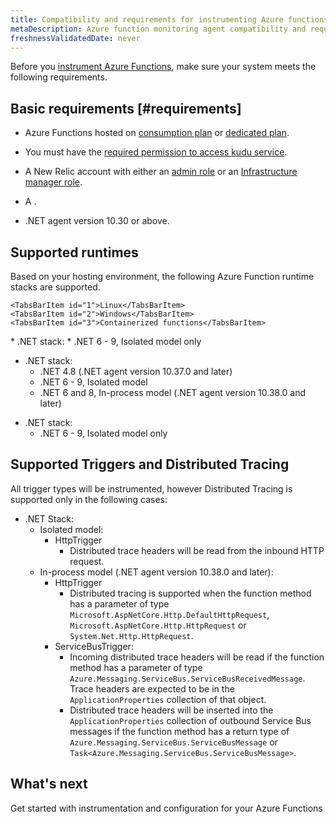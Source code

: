 ```yaml
---
title: Compatibility and requirements for instrumenting Azure functions 
metaDescription: Azure function monitoring agent compatibility and requirements.
freshnessValidatedDate: never
---
```


Before you [instrument Azure Functions](/docs/serverless-function-monitoring/aws-lambda-monitoring/instrument-lambda-function/configure-serverless-aws-monitoring), make sure your system meets the following requirements.

## Basic requirements [#requirements]


* Azure Functions hosted on [consumption plan](https://learn.microsoft.com/en-us/azure/azure-functions/consumption-plan) or [dedicated plan](https://learn.microsoft.com/en-us/azure/azure-functions/dedicated-plan).

* You must have the [required permission to access kudu service](https://learn.microsoft.com/en-us/azure/app-service/resources-kudu#access-kudu-for-your-app). 

* A New Relic account with either an [admin role](/docs/accounts/original-accounts-billing/original-users-roles/users-roles-original-user-model/#roles) or an [Infrastructure manager role](/docs/accounts/original-accounts-billing/original-users-roles/users-roles-original-user-model#add-on).

* A <InlinePopover type="userKey" />.

* .NET agent version 10.30 or above.

## Supported runtimes

Based on your hosting environment, the following Azure Function runtime stacks are supported.

<Tabs>
  <TabsBar>

    <TabsBarItem id="1">Linux</TabsBarItem>
    <TabsBarItem id="2">Windows</TabsBarItem>
    <TabsBarItem id="3">Containerized functions</TabsBarItem>

  </TabsBar>
  <TabsPages>
  

<TabsPageItem id="1">
* .NET stack: 
  * .NET 6 - 9, Isolated model only

</TabsPageItem>


<TabsPageItem id="2">

* .NET stack: 
  * .NET 4.8 (.NET agent version 10.37.0 and later)
  * .NET 6 - 9, Isolated model
  * .NET 6 and 8, In-process model (.NET agent version 10.38.0 and later)

</TabsPageItem>

<TabsPageItem id="3">

* .NET stack: 
  * .NET 6 - 9, Isolated model only

</TabsPageItem>

</TabsPages>

</Tabs>

## Supported Triggers and Distributed Tracing

All trigger types will be instrumented, however Distributed Tracing is supported only in the following cases:

* .NET Stack:
  * Isolated model:
    * HttpTrigger 
      * Distributed trace headers will be read from the inbound HTTP request.
  * In-process model (.NET agent version 10.38.0 and later): 
    * HttpTrigger
      * Distributed tracing is supported when the function method has a parameter of type `Microsoft.AspNetCore.Http.DefaultHttpRequest`, `Microsoft.AspNetCore.Http.HttpRequest` or `System.Net.Http.HttpRequest`.
    * ServiceBusTrigger:
      * Incoming distributed trace headers will be read if the function method has a parameter of type `Azure.Messaging.ServiceBus.ServiceBusReceivedMessage`. Trace headers are expected to be in the `ApplicationProperties` collection of that object.
      * Distributed trace headers will be inserted into the `ApplicationProperties` collection of outbound Service Bus messages if the function method has a return type of `Azure.Messaging.ServiceBus.ServiceBusMessage` or `Task<Azure.Messaging.ServiceBus.ServiceBusMessage>`.

## What's next

<DocTiles>
  <DocTile title="Install and configure Azure Functions monitoring" path="/docs/serverless-function-monitoring/azure-function-monitoring/install-serverless-azure-monitoring" >Get started with instrumentation and configuration for your Azure Functions</DocTile>
  
</DocTiles>




